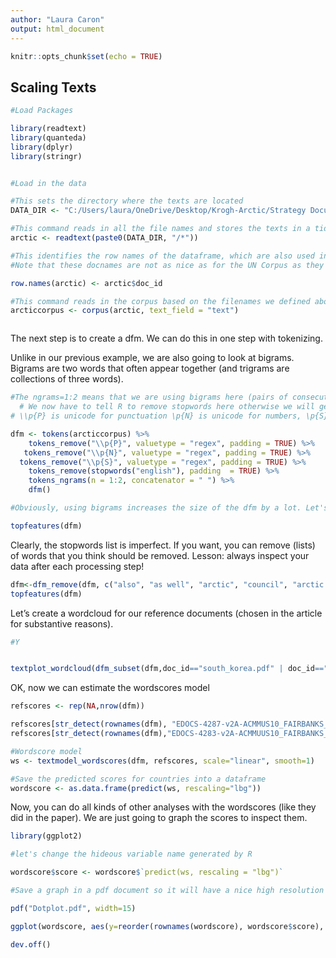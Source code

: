 ```yaml
---
author: "Laura Caron"
output: html_document
---
```


```r
knitr::opts_chunk$set(echo = TRUE)
```

## Scaling Texts

```r

#Load Packages

library(readtext)
library(quanteda)
library(dplyr)
library(stringr)


#Load in the data

#This sets the directory where the texts are located
DATA_DIR <- "C:/Users/laura/OneDrive/Desktop/Krogh-Arctic/Strategy Documents"  

#This command reads in all the file names and stores the texts in a tidy dataframe
arctic <- readtext(paste0(DATA_DIR, "/*"))

#This identifies the row names of the dataframe, which are also used in the corpus
#Note that these docnames are not as nice as for the UN Corpus as they vary a bit

row.names(arctic) <- arctic$doc_id

#This command reads in the corpus based on the filenames we defined above
arcticcorpus <- corpus(arctic, text_field = "text") 



```

The next step is to create a dfm. We can do this in one step with tokenizing.

Unlike in our previous example, we are also going to look at bigrams. Bigrams are two words that often appear together (and trigrams are collections of three words).


```r
#The ngrams=1:2 means that we are using bigrams here (pairs of consecutive words) as well as unigrams. The concatenator is what typically separates two words that go together (here a space).
  # We now have to tell R to remove stopwords here otherwise we will get a lot of stopwords in bigrams, like "of the"
# \\p{P} is unicode for punctuation \p{N} is unicode for numbers, \p{S} is uniciode for symbols and currency: https://www.regular-expressions.info/unicode.html

dfm <- tokens(arcticcorpus) %>%
    tokens_remove("\\p{P}", valuetype = "regex", padding = TRUE) %>%
   tokens_remove("\\p{N}", valuetype = "regex", padding = TRUE) %>%
  tokens_remove("\\p{S}", valuetype = "regex", padding = TRUE) %>%
    tokens_remove(stopwords("english"), padding  = TRUE) %>%
    tokens_ngrams(n = 1:2, concatenator = " ") %>%
    dfm()

#Obviously, using bigrams increases the size of the dfm by a lot. Let's only include words that are used at least 10 times and in at least two documents. That also means we will only get words that appear together regularly.

topfeatures(dfm)

```
Clearly, the stopwords list is imperfect. If you want, you can remove (lists) of words that you think should be removed. Lesson: always inspect your data after each processing step!

```r
dfm<-dfm_remove(dfm, c("also", "as well", "arctic", "council", "arctic council"))
topfeatures(dfm)
```


Let's create a wordcloud for our reference documents (chosen in the article for substantive reasons).
```r
#Y


textplot_wordcloud(dfm_subset(dfm,doc_id=="south_korea.pdf" | doc_id=="Iceland.pdf" ), comparison = TRUE, max.words=75)

```
OK, now we can estimate the wordscores model
```r

refscores <- rep(NA,nrow(dfm))

refscores[str_detect(rownames(dfm), "EDOCS-4287-v2A-ACMMUS10_FAIRBANKS_2017_Statement_by_Foreign_Minister_of_Russian_Federation_EN.pdf")] <- -1
refscores[str_detect(rownames(dfm),"EDOCS-4283-v2A-ACMMUUS10_FAIRBANKS_2017_Statement_by_Foreign_Minister_of_Iceland.pdf")] <- 1

#Wordscore model
ws <- textmodel_wordscores(dfm, refscores, scale="linear", smooth=1)

#Save the predicted scores for countries into a dataframe 
wordscore <- as.data.frame(predict(ws, rescaling="lbg"))

```
Now, you can do all kinds of other analyses with the wordscores (like they did in the paper). We are just going to graph the scores to inspect them.
```r

library(ggplot2)

#let's change the hideous variable name generated by R

wordscore$score <- wordscore$`predict(ws, rescaling = "lbg")`

#Save a graph in a pdf document so it will have a nice high resolution

pdf("Dotplot.pdf", width=15) 

ggplot(wordscore, aes(y=reorder(rownames(wordscore), wordscore$score), x=score)) +  geom_point()  

dev.off()

```

